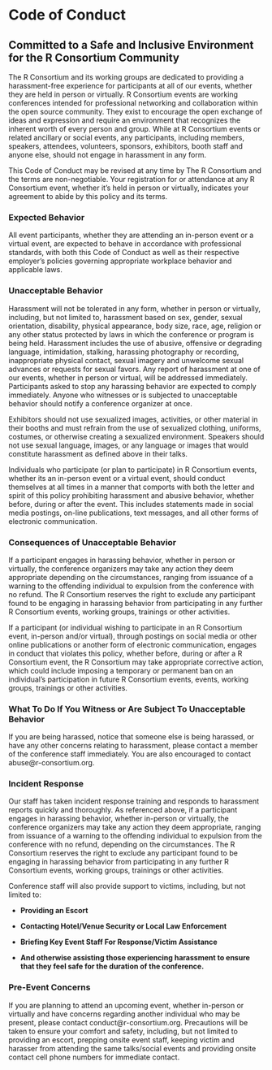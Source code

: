 # Code of Conduct

## Committed to a Safe and Inclusive Environment for the R Consortium Community

The R Consortium and its working groups are dedicated to providing a harassment-free experience for participants at all of our events, whether they are held in person or virtually. R Consortium events are working conferences intended for professional networking and collaboration within the open source community. They exist to encourage the open exchange of ideas and expression and require an environment that recognizes the inherent worth of every person and group. While at R Consortium events or related ancillary or social events, any participants, including members, speakers, attendees, volunteers, sponsors, exhibitors, booth staff and anyone else, should not engage in harassment in any form.

This Code of Conduct may be revised at any time by The R Consortium and the terms are non-negotiable. Your registration for or attendance at any R Consortium event, whether it’s held in person or virtually, indicates your agreement to abide by this policy and its terms.

### Expected Behavior

All event participants, whether they are attending an in-person event or a virtual event, are expected to behave in accordance with professional standards, with both this Code of Conduct as well as their respective employer’s policies governing appropriate workplace behavior and applicable laws.

### Unacceptable Behavior

Harassment will not be tolerated in any form, whether in person or virtually, including, but not limited to, harassment based on sex, gender, sexual orientation, disability, physical appearance, body size, race, age, religion or any other status protected by laws in which the conference or program is being held. Harassment includes the use of abusive, offensive or degrading language, intimidation, stalking, harassing photography or recording, inappropriate physical contact, sexual imagery and unwelcome sexual advances or requests for sexual favors. Any report of harassment at one of our events, whether in person or virtual, will be addressed immediately. Participants asked to stop any harassing behavior are expected to comply immediately. Anyone who witnesses or is subjected to unacceptable behavior should notify a conference organizer at once.

Exhibitors should not use sexualized images, activities, or other material in their booths and must refrain from the use of sexualized clothing, uniforms, costumes, or otherwise creating a sexualized environment. Speakers should not use sexual language, images, or any language or images that would constitute harassment as defined above in their talks.

Individuals who participate (or plan to participate) in R Consortium events, whether its an in-person event or a virtual event, should conduct themselves at all times in a manner that comports with both the letter and spirit of this policy prohibiting harassment and abusive behavior, whether before, during or after the event.  This includes statements made in social media postings, on-line publications, text messages, and all other forms of electronic communication.

### Consequences of Unacceptable Behavior

If a participant engages in harassing behavior, whether in person or virtually, the conference organizers may take any action they deem appropriate depending on the circumstances, ranging from issuance of a warning to the offending individual to expulsion from the conference with no refund. The R Consortium reserves the right to exclude any participant found to be engaging in harassing behavior from participating in any further R Consortium events, working groups, trainings or other activities.

If a participant (or individual wishing to participate in an R Consortium event, in-person and/or virtual), through postings on social media or other online publications or another form of electronic communication, engages in conduct that violates this policy, whether before, during or after a R Consortium  event, the R Consortium  may take appropriate corrective action, which could include imposing a temporary or permanent ban on an individual’s participation in future R Consortium events, events, working groups, trainings or other activities.

### What To Do If You Witness or Are Subject To Unacceptable Behavior

If you are being harassed, notice that someone else is being harassed, or have any other concerns relating to harassment, please contact a member of the conference staff immediately. You are also encouraged to contact abuse\@r-consortium.org.

### Incident Response

Our staff has taken incident response training and responds to harassment reports quickly and thoroughly. As referenced above, if a participant engages in harassing behavior, whether in-person or virtually, the conference organizers may take any action they deem appropriate, ranging from issuance of a warning to the offending individual to expulsion from the conference with no refund, depending on the circumstances. The R Consortium reserves the right to exclude any participant found to be engaging in harassing behavior from participating in any further R Consortium events, working groups, trainings or other activities.

Conference staff will also provide support to victims, including, but not limited to:

-   **Providing an Escort**

-   **Contacting Hotel/Venue Security or Local Law Enforcement**

-   **Briefing Key Event Staff For Response/Victim Assistance**

-   **And otherwise assisting those experiencing harassment to ensure that they feel safe for the duration of the conference.**

### Pre-Event Concerns

If you are planning to attend an upcoming event, whether in-person or virtually and have concerns regarding another individual who may be present, please contact conduct\@r-consortium.org. Precautions will be taken to ensure your comfort and safety, including, but not limited to providing an escort, prepping onsite event staff, keeping victim and harasser from attending the same talks/social events and providing onsite contact cell phone numbers for immediate contact.
